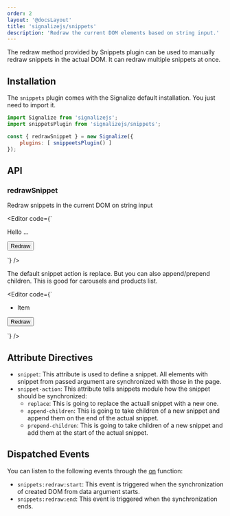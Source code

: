 ```yaml
---
order: 2
layout: '@docsLayout'
title: 'signalizejs/snippets'
description: 'Redraw the current DOM elements based on string input.'
---
```



The redraw method provided by Snippets plugin can be used to manually redraw snippets in the actual DOM. It can redraw multiple snippets at once.

## Installation
The `snippets` plugin comes with the Signalize default installation. You just need to import it.

```js
import Signalize from 'signalizejs';
import snippetsPlugin from 'signalizejs/snippets';

const { redrawSnippet } = new Signalize({
	plugins: [ snippeetsPlugin() ]
});
```

## API

### redrawSnippet
Redraw snippets in the current DOM on string input

<Editor code={`
<div snippet="snippet-1">Hello ...</div>
<div snippet="snippet-2"></div>

<button id="button">Redraw</button>

<script type="module">
	const { on, redrawSnippet } = new Signalize({ plugins: [ snippets() ]});

	on('click', '#button', () => {
		// Redraw snippets based on HTML input
		redrawSnippet(\`
			<div snippet="snippet-1">Hello World!</div>
			<div snippet="snippet-2">Clicked</div>
		\`)
	});
</script>
`} />

The default snippet action is replace. But you can also append/prepend children. This is good for carousels and products list.

<Editor code={`

<ul snippet="list" snippet-action="append-children">
	<li>Item</li>
</ul>

<button id="button">Redraw</button>

<script type="module">
	const { on, redrawSnippet } = new Signalize({ plugins: [ snippets() ]});

	on('click', '#button', () => {
		// Redraw snippets based on HTML input
		redrawSnippet(\`
			<ul snippet="list" snippet-action="append-children">
				<li>Item - added</li>
			</ul>
		\`)
	});
</script>
`} />

## Attribute Directives
- `snippet`: This attribute is used to define a snippet. All elements with snippet from passed argument are synchronized with those in the page.
- `snippet-action`: This attribute tells snippets module how the snippet should be synchronized:
	- `replace`: This is going to replace the actuall snippet with a new one.
	- `append-children`: This is going to take children of a new snippet and append them on the end of the actual snippet.
	- `prepend-children`: This is going to take children of a new snippet and add them at the start of the actual snippet.

## Dispatched Events
You can listen to the following events through the [on](/docs/0.1/modules/event#on) function:
- `snippets:redraw:start`: This event is triggered when the synchronization of created DOM from data argument starts.
- `snippets:redraw:end`: This event is triggered when the synchronization ends.
